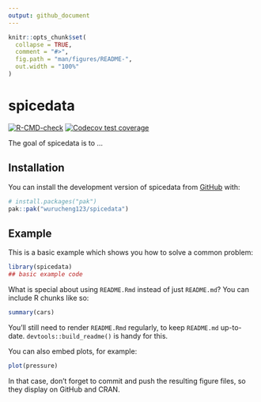 ```yaml
---
output: github_document
---
```


<!-- README.md is generated from README.Rmd. Please edit that file -->

```r
knitr::opts_chunk$set(
  collapse = TRUE,
  comment = "#>",
  fig.path = "man/figures/README-",
  out.width = "100%"
)
```

# spicedata

<!-- badges: start -->
[![R-CMD-check](https://github.com/wurucheng123/spicedata/actions/workflows/R-CMD-check.yaml/badge.svg)](https://github.com/wurucheng123/spicedata/actions/workflows/R-CMD-check.yaml)
[![Codecov test coverage](https://codecov.io/gh/wurucheng123/spicedata/graph/badge.svg)](https://app.codecov.io/gh/wurucheng123/spicedata)
<!-- badges: end -->

The goal of spicedata is to ...

## Installation

You can install the development version of spicedata from [GitHub](https://github.com/) with:

``` r
# install.packages("pak")
pak::pak("wurucheng123/spicedata")
```

## Example

This is a basic example which shows you how to solve a common problem:

```r
library(spicedata)
## basic example code
```

What is special about using `README.Rmd` instead of just `README.md`? You can include R chunks like so:

```r
summary(cars)
```

You'll still need to render `README.Rmd` regularly, to keep `README.md` up-to-date. `devtools::build_readme()` is handy for this.

You can also embed plots, for example:

```r
plot(pressure)
```

In that case, don't forget to commit and push the resulting figure files, so they display on GitHub and CRAN.
